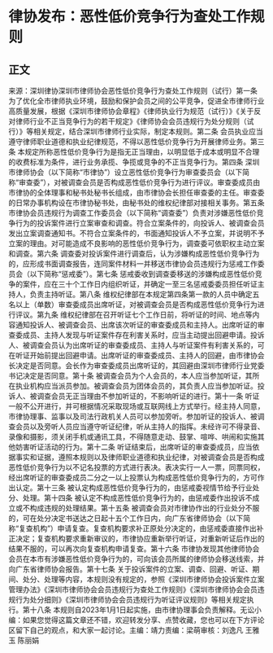 # 律协发布：恶性低价竞争行为查处工作规则
## 正文
来源：深圳律协深圳市律师协会恶性低价竞争行为查处工作规则（试行）第一条 为了优化全市律师执业环境，鼓励和保护会员之间的公平竞争，促进全市律师行业高质量发展，根据《深圳市律师协会章程》《律师执业行为规范（试行）》《关于反对律师行业不正当竞争行为的若干规定》《律师协会会员违规行为处分规则（试行）》等相关规定，结合深圳市律师行业实际，制定本规则。第二条 会员执业应当遵守律师职业道德和执业纪律规范，不得以恶性低价竞争行为开展律师业务。第三条 本规定所称恶性低价竞争行为是指无正当理由，以明显低于成本或明显不合理的收费标准为条件，进行业务承揽、争揽或竞争的不正当竞争行为。第四条 深圳市律师协会（以下简称“市律协”）设立恶性低价竞争行为审查委员会（以下简称“审查委”），对被调查会员是否构成恶性低价竞争行为进行评议。审查委成员由市律协的全体理事和秘书处秘书长组成，由市律协会长担任审查委的主任。审查委的日常办事机构设在市律协秘书处，由秘书处的维权纪律部对接相关事务。第五条 市律协会员违规行为调查工作委员会（以下简称“调查委”）负责对涉嫌恶性低价竞争行为的投诉案件进行立案审查和调查。符合立案条件的，向投诉人、被调查会员发出立案调查通知书。不符合立案条件的，书面通知投诉人不予立案，并说明不予立案的理由。对可能造成不良影响的恶性低价竞争行为，调查委可依职权主动立案和调查。第六条 调查委对投诉案件进行调查后，认为涉嫌构成恶性低价竞争行为的，应形成书面调查报告，连同案件材料一并移送市律协会员违规行为惩戒工作委员会（以下简称“惩戒委”）。第七条 惩戒委收到调查委移送的涉嫌构成恶性低价竞争的案件，应在三十个工作日内组织听证，并确定一至三名惩戒委委员担任听证主持人，负责主持听证。第八条 维权纪律部在本规定第四条第一款的人员中确定五名以上（单数）审查委成员出席听证，对被调查会员是否构成恶性低价竞争行为进行评议。第九条 维权纪律部在召开听证七个工作日前，将听证的时间、地点等内容通知投诉人、被调查会员、出席该次听证的审查委成员和主持人。出席听证的审查委成员、主持人发现与听证案件存在利害关系时，应当主动提出回避申请。投诉人、被调查会员认为出席听证的审查委成员、主持人与听证案件有利害关系的，可在听证开始前提出回避申请。出席听证的审查委成员、主持人的回避，由市律协会长决定是否同意。会长作为审查委成员出席听证的，其回避由深圳市律师行业党委书记决定是否同意。第十条 被调查会员为个人会员的，本人应当参加听证，其所在执业机构应当派员参加。被调查会员为团体会员的，其负责人应当参加听证。投诉人、被调查会员无正当理由不参加听证的，不影响听证的进行。第十一条 听证一般不公开进行，并可根据情况采取现场或互联网线上方式举行。经主持人同意，市律协理事、监事以及司法行政机关人员可以参加旁听。参加听证的投诉人、被调查会员以及旁听人员应当遵守听证纪律，听从主持人的指挥。未经许可不得录音、录像和摄影，须关闭手机或通讯工具，不得随意走动、鼓掌、喧哗、哄闹和实施其他妨害听证活动的行为。第十二条 听证结束后，出席听证的审查委成员，应当依据事实和证据，遵照本规则以及律师职业道德和执业纪律，对被调查会员是否构成恶性低价竞争行为以不记名投票的方式进行表决。表决实行一人一票，同票同权，经出席听证的审查委成员二分之一以上投票认为构成恶性低价竞争行为的，方可作出认定。第十三条 被认定构成恶性低价竞争行为的，由惩戒委视情节给予行业处分、处理。第十四条 被认定不构成恶性低价竞争行为的，由惩戒委作出投诉不成立或不构成违规的处理结果。第十五条 被调查会员对市律协作出的行业处分不服的，可在处分决定书送达之日起十五个工作日内，向广东省律师协会（以下简称“复查机构”）申请复查。复查机构要求补正原处分决定的，由惩戒委直接作出补正决定；复查机构要求重新审议的，市律协应重新举行听证，对重新听证后作出的结果不服的，可以再次向复查机构申请复查。第十六条 市律协发现其他律师协会会员在本市有涉嫌恶性低价竞争行为的，可向该会员所属的律师协会移送线索，并向广东省律师协会报告。第十七条 关于投诉案件的立案、调查、回避、听证、期间、处分、处理等内容，本规则没有规定的，参照《深圳市律师协会投诉案件立案管理办法》《深圳市律师协会会员违规行为查处工作规则》《深圳市律师协会会员违规行为处分细则》《深圳市律师协会会员违规行为听证评议规则》等相关规定执行。第十八条 本规则自2023年1月1日起实施，由市律协理事会负责解释。无讼小编：如果您觉得这篇文章还不错，欢迎转发分享、点赞收藏，您也可以在下方评论区留下自己的观点，和大家一起讨论。主编：靖力责编：梁萌审核：刘逸凡 王雅玉 陈丽娟